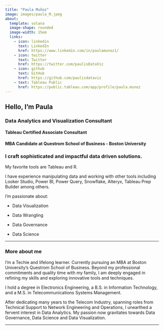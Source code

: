 ```yaml
---
title: "Paula Muñoz"
image: images/paula_M.jpeg
about: 
  template: solana
  image-shape: rounded
  image-width: 15em
  links:
    - icon: linkedin
      text: LinkedIn
      href: https://www.linkedin.com/in/paulamunoz1/
    - icon: twitter
      text: Twitter
      href: https://twitter.com/paulisDataViz
    - icon: github
      text: GitHub
      href: https://github.com/paulisdataviz
    - text: Tableau Public
      href: https://public.tableau.com/app/profile/paula.munoz
---
```


## **Hello, I'm Paula**

### **Data Analytics and Visualization Consultant**

#### **Tableau Certified Associate Consultant**

#### **MBA Candidate at Questrom School of Business - Boston University**

### **I craft sophisticated and impactful data driven solutions.**

My favorite tools are Tableau and R.

I have experience manipulating data and working with other tools including Looker Studio, Power BI, Power Query, Snowflake, Alteryx, Tableau Prep Builder among others.

I'm passionate about:

-   Data Visualization

-   Data Wrangling

-   Data Governance

-   Data Science

------------------------------------------------------------------------

### **More about me**

I'm a Techie and lifelong learner. Currently pursuing an MBA at Boston University's Questrom School of Business. Beyond my professional commitments and quality time with my family, I am deeply engaged in refining my skills and exploring innovative tools and techniques.

I hold a degree in Electronics Engineering, a B.S. in Information Technology, and a M.S. in Telecommunications Systems Management.

After dedicating many years to the Telecom Industry, spanning roles from Technical Support to Network Engineering and Operations, I unearthed a fervent interest in Data Analytics. My passion now gravitates towards Data Governance, Data Science and Data Visualization.

------------------------------------------------------------------------
